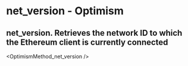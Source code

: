 # net_version  - Optimism

## net_version. Retrieves the network ID to which the Ethereum client is currently connected


<OptimismMethod_net_version />
